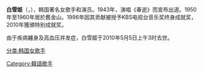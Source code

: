 {{otheruses|白雪姬 (消歧義)}}
{{unreferenced|time=2010-06-28T08:10:24+00:00}}
{{Infobox person
| name                = 白雪姬
| native_name         = {{lang|ko|백설희}}
| real_name           = 金姬淑<br>{{lang|ko|김희숙}}
| gender              = 女
| birth_date          ={{Birth date|1927|1|29}}
| birth_place         = {{JPN-EMP}}[[京城府|京城府]]
| death_date          = {{Death date and age|2010|5|5|1927|1|29}}
| death_place         = {{KOR}}[[首尔|首尔]]
| nationality         = {{KOR}}
| occupation          = 歌手、电影演员
| years_active        = 1943年-2010年
| religion           = 天主教
}}
'''白雪姫'''（{{lang-ko|'''백설희'''}}，{{bd|1927年|1月29日|2010年|5月5日|catIdx=Baek}}），韩国著名女歌手和演员。1943年，演唱《春逝》而宣布出道。1950年至1960年居於舊金山。1996年因其贡献被授予KBS电视台音乐奖终身成就奖，2010年獲頒特别成就奖。

由于疾病纏身及高血压并发症，白雪姬于2010年5月5日上午3时去世。

{{korea-bio-stub}}
{{normdaten}}
{{DEFAULTSORT:Baek Seo Hee}}
[[分类:韩国女歌手|分类:韩国女歌手]]
[[Category:韓語歌手|Category:韓語歌手]]